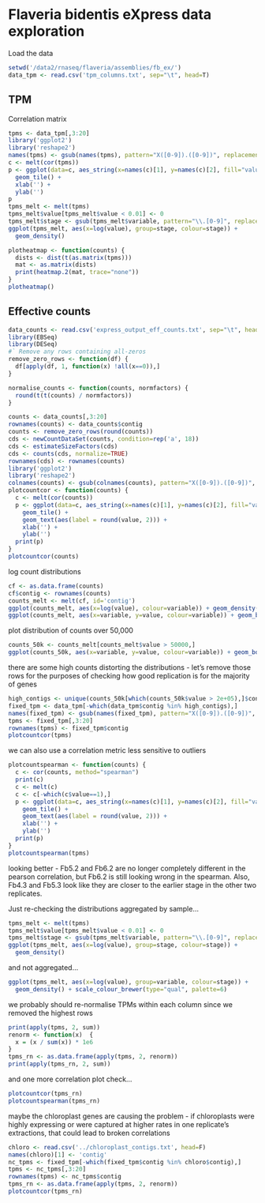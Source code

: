 Flaveria bidentis eXpress data exploration
========================================================

Load the data

```r
setwd('/data2/rnaseq/flaveria/assemblies/fb_ex/')
data_tpm <- read.csv('tpm_columns.txt', sep="\t", head=T)
```

## TPM

Correlation matrix

```r
tpms <- data_tpm[,3:20]
library('ggplot2')
library('reshape2')
names(tpms) <- gsub(names(tpms), pattern="X([0-9]).([0-9])", replacement="Fb\\2.\\1")
c <- melt(cor(tpms))
p <- ggplot(data=c, aes_string(x=names(c)[1], y=names(c)[2], fill="value")) +
  geom_tile() +
  xlab('') +
  ylab('')
p
tpms_melt <- melt(tpms)
tpms_melt$value[tpms_melt$value < 0.01] <- 0
tpms_melt$stage <- gsub(tpms_melt$variable, pattern="\\.[0-9]", replacement="")
ggplot(tpms_melt, aes(x=log(value), group=stage, colour=stage)) + 
  geom_density()
```

```r
plotheatmap <- function(counts) {
  dists <- dist(t(as.matrix(tpms)))
  mat <- as.matrix(dists)
  print(heatmap.2(mat, trace="none"))
}
plotheatmap()
```

## Effective counts

```r
data_counts <- read.csv('express_output_eff_counts.txt', sep="\t", head=T)
library(EBSeq)
library(DESeq)
#` Remove any rows containing all-zeros
remove_zero_rows <- function(df) {
  df[apply(df, 1, function(x) !all(x==0)),]
}

normalise_counts <- function(counts, normfactors) {
  round(t(t(counts) / normfactors))
}

counts <- data_counts[,3:20]
rownames(counts) <- data_counts$contig
counts <- remove_zero_rows(round(counts))
cds <- newCountDataSet(counts, condition=rep('a', 18))
cds <- estimateSizeFactors(cds)
cds <- counts(cds, normalize=TRUE)
rownames(cds) <- rownames(counts)
library('ggplot2')
library('reshape2')
colnames(counts) <- gsub(colnames(counts), pattern="X([0-9]).([0-9])", replacement="Fb_\\2.\\1")
plotcountcor <- function(counts) {
  c <- melt(cor(counts))
  p <- ggplot(data=c, aes_string(x=names(c)[1], y=names(c)[2], fill="value")) +
    geom_tile() +
    geom_text(aes(label = round(value, 2))) +
    xlab('') +
    ylab('')
  print(p)
}
plotcountcor(counts)
```


log count distributions
```r
cf <- as.data.frame(counts)
cf$contig <- rownames(counts)
counts_melt <- melt(cf, id='contig')
ggplot(counts_melt, aes(x=log(value), colour=variable)) + geom_density()
ggplot(counts_melt, aes(x=variable, y=value, colour=variable)) + geom_boxplot()
```

plot distribution of counts over 50,000
```r
counts_50k <- counts_melt[counts_melt$value > 50000,]
ggplot(counts_50k, aes(x=variable, y=value, colour=variable)) + geom_boxplot()
```

there are some high counts distorting the distributions - let's remove those rows for the purposes of checking how good replication is for the majority of genes
```r
high_contigs <- unique(counts_50k[which(counts_50k$value > 2e+05),]$contig)
fixed_tpm <- data_tpm[-which(data_tpm$contig %in% high_contigs),]
names(fixed_tpm) <- gsub(names(fixed_tpm), pattern="X([0-9]).([0-9])", replacement="Fb\\2.\\1")
tpms <- fixed_tpm[,3:20]
rownames(tpms) <- fixed_tpm$contig
plotcountcor(tpms)
```

we can also use a correlation metric less sensitive to outliers
```r

plotcountspearman <- function(counts) {
  c <- cor(counts, method="spearman")
  print(c)
  c <- melt(c)
  c <- c[-which(c$value==1),]
  p <- ggplot(data=c, aes_string(x=names(c)[1], y=names(c)[2], fill="value")) +
    geom_tile() +
    geom_text(aes(label = round(value, 2))) +
    xlab('') +
    ylab('')
  print(p)
}
plotcountspearman(tpms)
```

looking better - Fb5.2 and Fb6.2 are no longer completely different in the pearson correlation, but Fb6.2 is still looking wrong in the spearman. Also, Fb4.3 and Fb5.3 look like they are closer to the earlier stage in the other two replicates.

Just re-checking the distributions aggregated by sample...
```r
tpms_melt <- melt(tpms)
tpms_melt$value[tpms_melt$value < 0.01] <- 0
tpms_melt$stage <- gsub(tpms_melt$variable, pattern="\\.[0-9]", replacement="")
ggplot(tpms_melt, aes(x=log(value), group=stage, colour=stage)) + 
  geom_density()
```

and not aggregated...
```r
ggplot(tpms_melt, aes(x=log(value), group=variable, colour=stage)) + 
  geom_density() + scale_colour_brewer(type="qual", palette=6)
```

we probably should re-normalise TPMs within each column since we removed the highest rows
```r
print(apply(tpms, 2, sum))
renorm <- function(x)  {
  x = (x / sum(x)) * 1e6
}
tpms_rn <- as.data.frame(apply(tpms, 2, renorm))
print(apply(tpms_rn, 2, sum))
```

and one more correlation plot check...
```r
plotcountcor(tpms_rn)
plotcountspearman(tpms_rn)
```

maybe the chloroplast genes are causing the problem - if chloroplasts were highly expressing or were captured at higher rates in one replicate's extractions, that could lead to broken correlations
```r
chloro <- read.csv('../chloroplast_contigs.txt', head=F)
names(chloro)[1] <- 'contig'
nc_tpms <- fixed_tpm[-which(fixed_tpm$contig %in% chloro$contig),]
tpms <- nc_tpms[,3:20]
rownames(tpms) <- nc_tpms$contig
tpms_rn <- as.data.frame(apply(tpms, 2, renorm))
plotcountcor(tpms_rn)
```